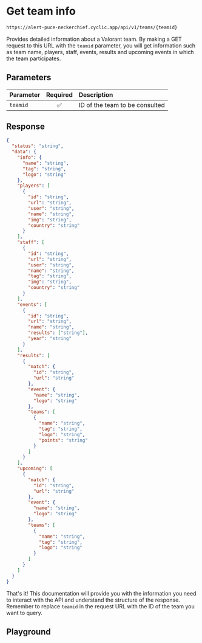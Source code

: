 # Get team info

```txt copy filename="GET"
https://alert-puce-neckerchief.cyclic.app/api/v1/teams/{teamid}
```

Provides detailed information about a Valorant team. By making a GET request to this URL with the `teamid` parameter, you will get information such as team name, players, staff, events, results and upcoming events in which the team participates.

## Parameters

| Parameter | Required | Description                    |
| :-------- | :------: | :----------------------------- |
| `teamid`  |    ✅    | ID of the team to be consulted |

## Response

```json copy
{
  "status": "string",
  "data": {
    "info": {
      "name": "string",
      "tag": "string",
      "logo": "string"
    },
    "players": [
      {
        "id": "string",
        "url": "string",
        "user": "string",
        "name": "string",
        "img": "string",
        "country": "string"
      }
    ],
    "staff": [
      {
        "id": "string",
        "url": "string",
        "user": "string",
        "name": "string",
        "tag": "string",
        "img": "string",
        "country": "string"
      }
    ],
    "events": [
      {
        "id": "string",
        "url": "string",
        "name": "string",
        "results": ["string"],
        "year": "string"
      }
    ],
    "results": [
      {
        "match": {
          "id": "string",
          "url": "string"
        },
        "event": {
          "name": "string",
          "logo": "string"
        },
        "teams": [
          {
            "name": "string",
            "tag": "string",
            "logo": "string",
            "points": "string"
          }
        ]
      }
    ],
    "upcoming": [
      {
        "match": {
          "id": "string",
          "url": "string"
        },
        "event": {
          "name": "string",
          "logo": "string"
        },
        "teams": [
          {
            "name": "string",
            "tag": "string",
            "logo": "string"
          }
        ]
      }
    ]
  }
}
```

That's it! This documentation will provide you with the information you need to interact with the API and understand the structure of the response. Remember to replace `teamid` in the request URL with the ID of the team you want to query.

## Playground


<Team />
